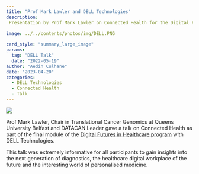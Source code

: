 ```yaml
---
title: "Prof Mark Lawler and DELL Technologies"
description: 
 Presentation by Prof Mark Lawler on Connected Health for the Digital Futures in Healthcare program with DELL Technologies. 
 
image: ../../contents/photos/img/DELL.PNG 

card_style: "summary_large_image"
params:
  tag: "DELL Talk"
  date: "2022-05-19"
author: "Aedin Culhane"
date: "2023-04-20"
categories:
  - DELL Technologies 
  - Connected Health
  - Talk
---
```


![](../../contents/photos/img/DELL.PNG)

Prof Mark Lawler, Chair in Translational Cancer Genomics at Queens University Belfast and DATACAN Leader gave a talk on Connected Health as part of the final module of the [Digital Futures in Healthcare program](https://www.dell.com/en-ie/dt/microsites/digital-futures-in-healthcare.htm#scroll=off) with DELL Technologies.

This talk was extremely informative for all participants to gain insights into the next generation of diagnostics, the healthcare digital workplace of the future and the interesting world of personalised medicine.
